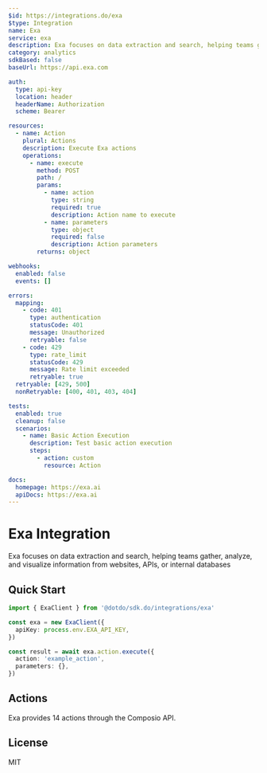 ```yaml
---
$id: https://integrations.do/exa
$type: Integration
name: Exa
service: exa
description: Exa focuses on data extraction and search, helping teams gather, analyze, and visualize information from websites, APIs, or internal databases
category: analytics
sdkBased: false
baseUrl: https://api.exa.com

auth:
  type: api-key
  location: header
  headerName: Authorization
  scheme: Bearer

resources:
  - name: Action
    plural: Actions
    description: Execute Exa actions
    operations:
      - name: execute
        method: POST
        path: /
        params:
          - name: action
            type: string
            required: true
            description: Action name to execute
          - name: parameters
            type: object
            required: false
            description: Action parameters
        returns: object

webhooks:
  enabled: false
  events: []

errors:
  mapping:
    - code: 401
      type: authentication
      statusCode: 401
      message: Unauthorized
      retryable: false
    - code: 429
      type: rate_limit
      statusCode: 429
      message: Rate limit exceeded
      retryable: true
  retryable: [429, 500]
  nonRetryable: [400, 401, 403, 404]

tests:
  enabled: true
  cleanup: false
  scenarios:
    - name: Basic Action Execution
      description: Test basic action execution
      steps:
        - action: custom
          resource: Action

docs:
  homepage: https://exa.ai
  apiDocs: https://exa.ai
---
```


# Exa Integration

Exa focuses on data extraction and search, helping teams gather, analyze, and visualize information from websites, APIs, or internal databases

## Quick Start

```typescript
import { ExaClient } from '@dotdo/sdk.do/integrations/exa'

const exa = new ExaClient({
  apiKey: process.env.EXA_API_KEY,
})

const result = await exa.action.execute({
  action: 'example_action',
  parameters: {},
})
```

## Actions

Exa provides 14 actions through the Composio API.

## License

MIT
